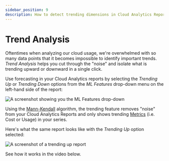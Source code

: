 ```yaml
---
sidebar_position: 9
description: How to detect trending dimensions in Cloud Analytics Reports
---
```


# Trend Analysis

Oftentimes when analyzing our cloud usage, we're overwhelmed with so many data points that it becomes impossible to identify important trends. _Trend Analysis_ helps you cut through the "noise" and isolate what is trending upward or downward in a single click.

Use forecasting in your Cloud Analytics reports by selecting the _Trending Up_ or _Trending Down_ options from the _ML Features_ drop-down menu on the left-hand side of the report:

![A screenshot showing you the _ML Features_ drop-down](../.gitbook/assets/cmp-report-ml-menu.png)

Using the [Mann-Kendall](https://www.statisticshowto.com/mann-kendall-trend-test/) algorithm, the trending feature removes "noise" from your Cloud Analytics Reports and only shows trending [Metrics](editing-your-cloud-report.mdx#metrics) (i.e. Cost or Usage) in your series.

Here's what the same report looks like with the _Trending Up_ option selected:

![A screenshot of a trending up report](../.gitbook/assets/cmp-report-ml-trend.png)

See how it works in the video below.


<LoomEmbed id="e2b7381983fa41bb929436a1d4a1e30b" />
